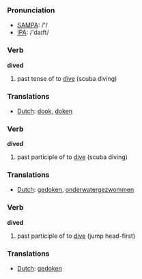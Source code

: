 === Pronunciation ===
*[[w:SAMPA|SAMPA]]: /'/
*[[w:IPA|IPA]]: /'daɪft/

=== Verb ===

'''dived'''

# past tense of to [[dive]] (scuba diving)

=== Translations ===
*[[Dutch]]: [[dook]], [[doken]]

=== Verb ===

'''dived'''

# past participle of to [[dive]] (scuba diving)

=== Translations ===
*[[Dutch]]: [[gedoken]], [[onderwatergezwommen]]


=== Verb ===

'''dived'''

# past participle of to [[dive]] (jump head-first)

=== Translations ===
*[[Dutch]]: [[gedoken]]
